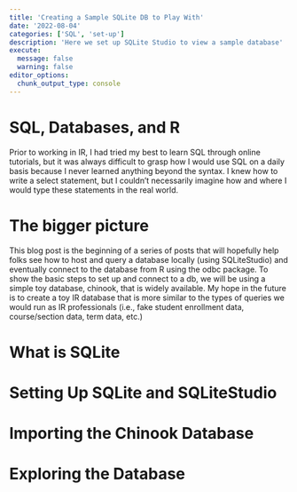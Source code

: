 ```yaml
---
title: 'Creating a Sample SQLite DB to Play With'
date: '2022-08-04'
categories: ['SQL', 'set-up']
description: 'Here we set up SQLite Studio to view a sample database'
execute: 
  message: false
  warning: false
editor_options: 
  chunk_output_type: console
---
```


# SQL, Databases, and R

Prior to working in IR, I had tried my best to learn SQL through online tutorials, but it was always difficult to grasp how I would use SQL on a daily basis because I never learned anything beyond the syntax. I knew how to write a select statement, but I couldn't necessarily imagine how and where I would type these statements in the real world. 

# The bigger picture
This blog post is the beginning of a series of posts that will hopefully help folks see how to host and query a database locally (using SQLiteStudio) and eventually connect to the database from R using the odbc package. To show the basic steps to set up and connect to a db, we will be using a simple toy database, chinook, that is widely available. My hope in the future is to create a toy IR database that is more similar to the types of queries we would run as IR professionals (i.e., fake student enrollment data, course/section data, term data, etc.)

# What is SQLite

# Setting Up SQLite and SQLiteStudio

# Importing the Chinook Database

# Exploring the Database

